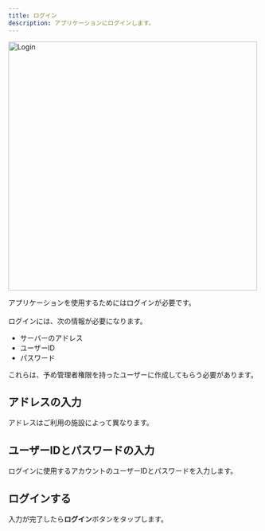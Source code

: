 ```yaml
---
title: ログイン
description: アプリケーションにログインします。
---
```


<Image src="/assets/login/login.png" alt="Login" height="500" />

アプリケーションを使用するためにはログインが必要です。<br></br>
ログインには、次の情報が必要になります。

- サーバーのアドレス
- ユーザーID
- パスワード

<Info>これらは、予め管理者権限を持ったユーザーに作成してもらう必要があります。</Info>

## アドレスの入力

アドレスはご利用の施設によって異なります。

## ユーザーIDとパスワードの入力

ログインに使用するアカウントのユーザーIDとパスワードを入力します。

##  ログインする

入力が完了したら**ログイン**ボタンをタップします。
